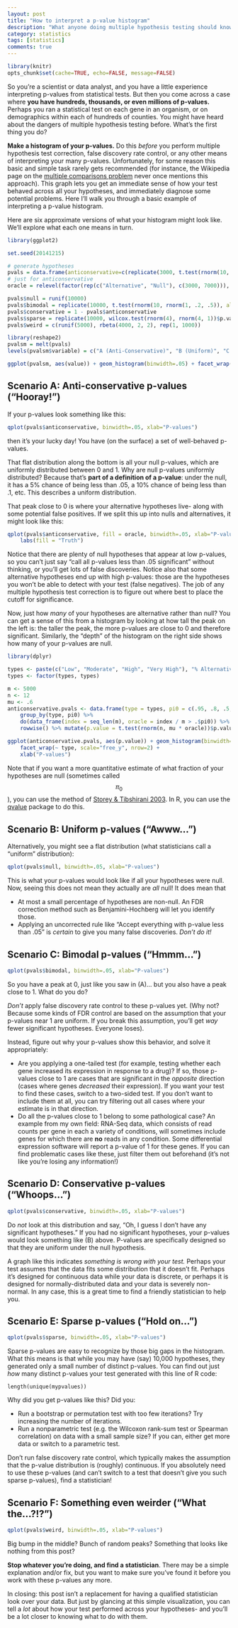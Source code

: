 ```yaml
---
layout: post
title: "How to interpret a p-value histogram"
description: "What anyone doing multiple hypothesis testing should know"
category: statistics
tags: [statistics]
comments: true
---
```


```r
library(knitr)
opts_chunk$set(cache=TRUE, echo=FALSE, message=FALSE)
```

So you're a scientist or data analyst, and you have a little experience interpreting p-values from statistical tests. But then you come across a case where **you have hundreds, thousands, or even millions of p-values.** Perhaps you ran a statistical test on each gene in an organism, or on demographics within each of hundreds of counties. You might have heard about the dangers of multiple hypothesis testing before. What's the first thing you do?

**Make a histogram of your p-values.** Do this *before* you perform multiple hypothesis test correction, false discovery rate control, or any other means of interpreting your many p-values. Unfortunately, for some reason this basic and simple task rarely gets recommended (for instance, the Wikipedia page on the [multiple comparisons problem](http://en.wikipedia.org/wiki/Multiple_comparisons_problem) never once mentions this approach). This graph lets you get an immediate sense of how your test behaved across all your hypotheses, and immediately diagnose some potential problems. Here I'll walk you through a basic example of interpreting a p-value histogram.

Here are six approximate versions of what your histogram might look like. We'll explore what each one means in turn.

```r
library(ggplot2)

set.seed(20141215)

# generate hypotheses
pvals = data.frame(anticonservative=c(replicate(3000, t.test(rnorm(10, .6))$p.value), runif(7000)))
# just for anticonservative
oracle = relevel(factor(rep(c("Alternative", "Null"), c(3000, 7000))), "Null")

pvals$null = runif(10000)
pvals$bimodal = replicate(10000, t.test(rnorm(10, rnorm(1, .2, .5)), alternative="greater")$p.value)
pvals$conservative = 1 - pvals$anticonservative
pvals$sparse = replicate(10000, wilcox.test(rnorm(4), rnorm(4, 1))$p.value)
pvals$weird = c(runif(5000), rbeta(4000, 2, 2), rep(1, 1000))
```

```r
library(reshape2)
pvalsm = melt(pvals)
levels(pvalsm$variable) = c("A (Anti-Conservative)", "B (Uniform)", "C (Bimodal)", "D (Conservative)", "E (Sparse)", "F (Weird)") 

ggplot(pvalsm, aes(value)) + geom_histogram(binwidth=.05) + facet_wrap(~ variable, scale="free_y") + xlab("Your P-Values")
```

Scenario A: Anti-conservative p-values ("Hooray!")
---------------------------------

If your p-values look something like this:

```r
qplot(pvals$anticonservative, binwidth=.05, xlab="P-values")
```

then it's your lucky day! You have (on the surface) a set of well-behaved p-values.

That flat distribution along the bottom is all your null p-values, which are uniformly distributed between 0 and 1. Why are null p-values uniformly distributed? Because that's **part of a definition of a p-value**: under the null, it has a 5% chance of being less than .05, a 10% chance of being less than .1, etc. This describes a uniform distribution.

That peak close to 0 is where your alternative hypotheses live- along with some potential false positives. If we split this up into nulls and alternatives, it might look like this:

```r
qplot(pvals$anticonservative, fill = oracle, binwidth=.05, xlab="P-values") +
    labs(fill = "Truth")
```

Notice that there are plenty of null hypotheses that appear at low p-values, so you can't just say "call all p-values less than .05 significant" without thinking, or you'll get lots of false discoveries. Notice also that some alternative hypotheses end up with high p-values: those are the hypotheses you won't be able to detect with your test (false negatives). The job of any multiple hypothesis test correction is to figure out where best to place the cutoff for significance.

Now, just how *many* of your hypotheses are alternative rather than null? You can get a sense of this from a histogram by looking at how tall the peak on the left is: the taller the peak, the more p-values are close to 0 and therefore significant. Similarly, the "depth" of the histogram on the right side shows how many of your p-values are null.

```r
library(dplyr)

types <- paste(c("Low", "Moderate", "High", "Very High"), "% Alternative")
types <- factor(types, types)

m <- 5000
n <- 12
mu <- .6
anticonservative.pvals <- data.frame(type = types, pi0 = c(.95, .8, .5, .1)) %>%
    group_by(type, pi0) %>%
    do(data_frame(index = seq_len(m), oracle = index / m > .$pi0)) %>%
    rowwise() %>% mutate(p.value = t.test(rnorm(n, mu * oracle))$p.value)

ggplot(anticonservative.pvals, aes(p.value)) + geom_histogram(binwidth=.05) +
    facet_wrap(~ type, scale="free_y", nrow=2) +
    xlab("P-values")
```

Note that if you want a more quantitative estimate of what fraction of your hypotheses are null (sometimes called $$\pi_0$$), you can use the method of [Storey & Tibshirani 2003](http://www.pnas.org/content/100/16/9440.full). In R, you can use the [qvalue](http://www.bioconductor.org/packages/release/bioc/html/qvalue.html) package to do this.

Scenario B: Uniform p-values ("Awww...")
---------------------------------

Alternatively, you might see a flat distribution (what statisticians call a "uniform" distribution):

```r
qplot(pvals$null, binwidth=.05, xlab="P-values")
```

This is what your p-values would look like if all your hypotheses were null. Now, seeing this does not mean they actually are *all* null! It does mean that

* At most a small percentage of hypotheses are non-null. An FDR correction method such as Benjamini-Hochberg will let you identify those.
* Applying an uncorrected rule like "Accept everything with p-value less than .05" is *certain* to give you many false discoveries. *Don't do it!*

Scenario C: Bimodal p-values ("Hmmm...")
---------------------------------

```r
qplot(pvals$bimodal, binwidth=.05, xlab="P-values")
```

So you have a peak at 0, just like you saw in (A)... but you also have a peak close to 1. What do you do?

*Don't* apply false discovery rate control to these p-values yet. (Why not? Because some kinds of FDR control are based on the assumption that your p-values near 1 are uniform. If you break this assumption, you'll get *way* fewer significant hypotheses. Everyone loses).

Instead, figure out why your p-values show this behavior, and solve it appropriately:

 * Are you applying a one-tailed test (for example, testing whether each gene increased its expression in response to a drug)? If so, those p-values close to 1 are cases that are significant in the *opposite* direction (cases where genes *decreased* their expression). If you want your test to find these cases, switch to a two-sided test. If you don't want to include them at all, you can try filtering out all cases where your estimate is in that direction.
 * Do all the p-values close to 1 belong to some pathological case? An example from my own field: RNA-Seq data, which consists of read counts per gene in each a variety of conditions, will sometimes include genes for which there are **no** reads in any condition. Some differential expression software will report a p-value of 1 for these genes. If you can find problematic cases like these, just filter them out beforehand (it's not like you're losing any information!)

Scenario D: Conservative p-values ("Whoops...")
---------------------------------

```r
qplot(pvals$conservative, binwidth=.05, xlab="P-values")
```

Do *not* look at this distribution and say, "Oh, I guess I don't have any significant hypotheses." If you had no significant hypotheses, your p-values would look something like (B) above. P-values are specifically designed so that they are uniform under the null hypothesis.

A graph like this indicates *something is wrong with your test.* Perhaps your test assumes that the data fits some distribution that it doesn't fit. Perhaps it's designed for continuous data while your data is discrete, or perhaps it is designed for normally-distributed data and your data is severely non-normal. In any case, this is a great time to find a friendly statistician to help you.

Scenario E: Sparse p-values ("Hold on...")
---------------------------------

```r
qplot(pvals$sparse, binwidth=.05, xlab="P-values")
```

Sparse p-values are easy to recognize by those big gaps in the histogram. What this means is that while you may have (say) 10,000 hypotheses, they generated only a small number of distinct p-values. You can find out just *how* many distinct p-values your test generated with this line of R code:

```
length(unique(mypvalues))
```

Why did you get p-values like this? Did you:

 * Run a bootstrap or permutation test with too few iterations? Try increasing the number of iterations.
 * Run a nonparametric test (e.g. the Wilcoxon rank-sum test or Spearman correlation) on data with a small sample size? If you can, either get more data or switch to a parametric test.

Don't run false discovery rate control, which typically makes the assumption that the p-value distribution is (roughly) continuous. If you absolutely need to use these p-values (and can't switch to a test that doesn't give you such sparse p-values), find a statistician!

Scenario F: Something even weirder ("What the...?!?")
---------------------------------

```r
qplot(pvals$weird, binwidth=.05, xlab="P-values")
```

Big bump in the middle? Bunch of random peaks? Something that looks like nothing from this post?

**Stop whatever you're doing, and find a statistician**. There may be a simple explanation and/or fix, but you want to make sure you've found it before you work with these p-values any more.

In closing: this post isn't a replacement for having a qualified statistician look over your data. But just by glancing at this simple visualization, you can tell a *lot* about how your test performed across your hypotheses- and you'll be a lot closer to knowing what to do with them.
